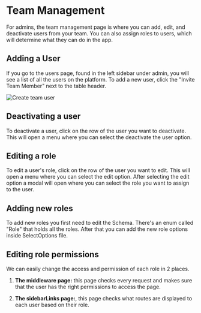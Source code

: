 # Team Management

For admins, the team management page is where you can add, edit, and deactivate users from your team. You can also assign roles to users, which will determine what they can do in the app.

## Adding a User 

If you go to the users page, found in the left sidebar under admin, you will see a list of all the users on the platform. To add a new user, click the "Invite Team Member" next to the table header.


![Create team user](/assets/team.jpeg)

## Deactivating a user

To deactivate a user, click on the row of the user you want to deactivate. This will open a menu where you can select the deactivate the user option.

## Editing a role

To edit a user's role, click on the row of the user you want to edit. This will open a menu where you can select the edit option. After selecting the edit option a modal will open where you can select the role you want to assign to the user.


## Adding new roles 

To add new roles you first need to edit the Schema. There's an enum called "Role" that holds all the roles. After that you can add the new role options inside SelectOptions file.


## Editing role permissions

We can easily change the access and permission of each role in 2 places.

1. __The middleware page:__ this page checks every request and makes sure that the user has the right permissions to access the page.

2. __The sidebarLinks page:__, this page checks what routes are displayed to each user based on their role.
